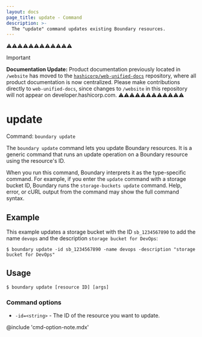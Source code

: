 ```yaml
---
layout: docs
page_title: update - Command
description: >-
  The "update" command updates existing Boundary resources.
---
```


⚠️⚠️⚠️⚠️⚠️⚠️⚠️⚠️⚠️⚠️⚠️⚠️
> [!IMPORTANT]  
> **Documentation Update:** Product documentation previously located in `/website` has moved to the [`hashicorp/web-unified-docs`](https://github.com/hashicorp/web-unified-docs) repository, where all product documentation is now centralized. Please make contributions directly to `web-unified-docs`, since changes to `/website` in this repository will not appear on developer.hashicorp.com.
⚠️⚠️⚠️⚠️⚠️⚠️⚠️⚠️⚠️⚠️⚠️⚠️

# update

Command: `boundary update`

The `boundary update` command lets you update Boundary resources.
It is a generic command that runs an update operation on a Boundary resource using the resource's ID.

When you run this command, Boundary interprets it as the type-specific command.
For example, if you enter the `update` command with a storage bucket ID, Boundary runs the `storage-buckets update` command.
Help, error, or cURL output from the command may show the full command syntax.

## Example

This example updates a storage bucket with the ID `sb_1234567890` to add the name `devops` and the description `storage bucket for DevOps`:

```shell-session
$ boundary update -id sb_1234567890 -name devops -description "storage bucket for DevOps"
```

## Usage

<CodeBlockConfig hideClipboard>

```shell-session
$ boundary update [resource ID] [args]
```

</CodeBlockConfig>

### Command options

- `-id=<string>` - The ID of the resource you want to update.

@include 'cmd-option-note.mdx'